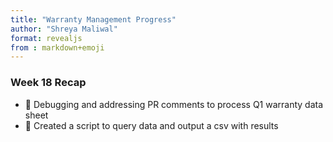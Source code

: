 ```yaml
---
title: "Warranty Management Progress"
author: "Shreya Maliwal"
format: revealjs
from : markdown+emoji
---
```


### Week 18 Recap

- 🐞 Debugging and addressing PR comments to process Q1 warranty data sheet
- 📜 Created a script to query data and output a csv with results
